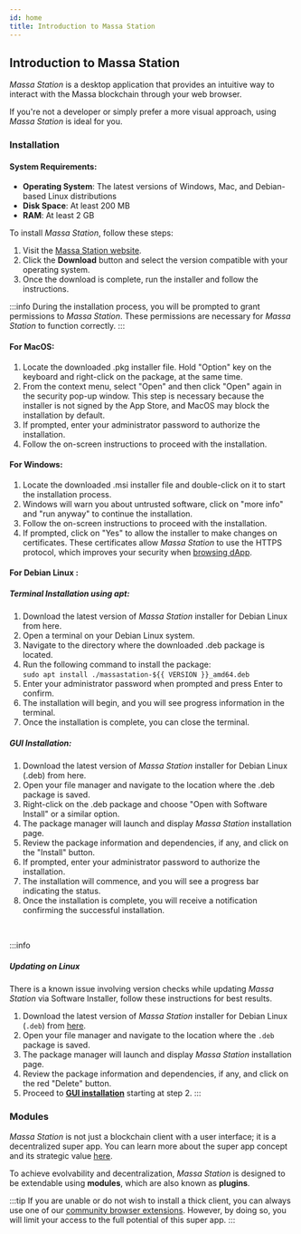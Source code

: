 ```yaml
---
id: home
title: Introduction to Massa Station
---
```


## Introduction to Massa Station

_Massa Station_ is a desktop application that provides an intuitive way to interact with the Massa blockchain through your web browser.

If you're not a developer or simply prefer a more visual approach, using _Massa Station_ is ideal for you.

### Installation

#### System Requirements:

- **Operating System**: The latest versions of Windows, Mac, and Debian-based Linux distributions
- **Disk Space**: At least 200 MB
- **RAM**: At least 2 GB

To install _Massa Station_, follow these steps:

1. Visit the [Massa Station website](https://station.massa.net/).
2. Click the **Download** button and select the version compatible with your operating system.
3. Once the download is complete, run the installer and follow the instructions.

:::info
During the installation process, you will be prompted to grant permissions to *Massa Station*.
These permissions are necessary for *Massa Station* to function correctly.
:::

#### For MacOS:

1. Locate the downloaded .pkg installer file. Hold "Option" key on the keyboard and right-click on the package, at the same time.
2. From the context menu, select "Open" and then click "Open" again in the security pop-up window. This step is necessary because the installer is not signed by the App Store, and MacOS may block the installation by default.
3. If prompted, enter your administrator password to authorize the installation.
4. Follow the on-screen instructions to proceed with the installation.

#### For Windows:

1. Locate the downloaded .msi installer file and double-click on it to start the installation process.
2. Windows will warn you about untrusted software, click on "more info" and "run anyway" to continue the installation.
3. Follow the on-screen instructions to proceed with the installation.
4. If prompted, click on "Yes" to allow the installer to make changes on certificates. These certificates allow *Massa Station* to use the HTTPS protocol, which improves your security when [browsing dApp](browse-decentralized-application).

#### For Debian Linux :

##### Terminal Installation using apt:

1. Download the latest version of *Massa Station* installer for Debian Linux from here.
2. Open a terminal on your Debian Linux system.
3. Navigate to the directory where the downloaded .deb package is located.
4. Run the following command to install the package:<br/>
 `sudo apt install ./massastation-${{ VERSION }}_amd64.deb`
5. Enter your administrator password when prompted and press Enter to confirm.
6. The installation will begin, and you will see progress information in the terminal.
7. Once the installation is complete, you can close the terminal.

##### GUI Installation:

1. Download the latest version of *Massa Station* installer for Debian Linux (.deb) from here.
2. Open your file manager and navigate to the location where the .deb package is saved.
3. Right-click on the .deb package and choose "Open with Software Install" or a similar option.
4. The package manager will launch and display *Massa Station* installation page.
5. Review the package information and dependencies, if any, and click on the "Install" button.
6. If prompted, enter your administrator password to authorize the installation.
7. The installation will commence, and you will see a progress bar indicating the status.
8. Once the installation is complete, you will receive a notification confirming the successful installation.

<br/>

:::info
##### Updating on Linux 

There is a known issue involving version checks while updating *Massa Station* via Software Installer, follow these instructions for best results. 

1. Download the latest version of *Massa Station* installer for Debian Linux (`.deb`) from [here](https://station.massa.net/).
2. Open your file manager and navigate to the location where the `.deb` package is saved.
3. The package manager will launch and display *Massa Station* installation page. 
4. Review the package information and dependencies, if any, and click on the red "Delete" button.
5. Proceed to [**GUI installation**](https://docs.massa.net/docs/massaStation/home#gui-installation) starting at step 2. 
:::

### Modules

_Massa Station_ is not just a blockchain client with a user interface; it is a decentralized super app.
You can learn more about the super app concept and its strategic value [here](https://www.gartner.com/en/articles/what-is-a-superapp).

To achieve evolvability and decentralization, _Massa Station_ is designed to be extendable using **modules**, which are also known as **plugins**.

:::tip
If you are unable or do not wish to install a thick client, you can always use one of our [community browser extensions](https://docs.massa.net/docs/build/wallet/community-wallets).
However, by doing so, you will limit your access to the full potential of this super app.
:::
